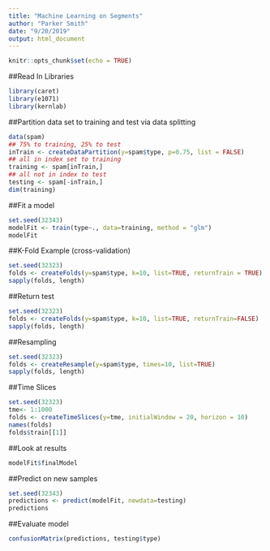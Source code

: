 ---
title: "Machine Learning on Segments"
author: "Parker Smith"
date: "9/20/2019"
output: html_document
---

```{r setup, include=FALSE}
knitr::opts_chunk$set(echo = TRUE)
```

##Read In Libraries
```{r}
library(caret)
library(e1071)
library(kernlab)
```
##Partition data set to training and test via data splitting
```{r}
data(spam)
## 75% to training, 25% to test
inTrain <- createDataPartition(y=spam$type, p=0.75, list = FALSE)
## all in index set to training
training <- spam[inTrain,]
## all not in index to test
testing <- spam[-inTrain,]
dim(training)
```

##Fit a model
```{r}
set.seed(32343)
modelFit <- train(type~., data=training, method = "glm")
modelFit
```

##K-Fold Example (cross-validation)
```{r}
set.seed(32323)
folds <- createFolds(y=spam$type, k=10, list=TRUE, returnTrain = TRUE)
sapply(folds, length)
```

##Return test
```{r}
set.seed(32323)
folds <- createFolds(y=spam$type, k=10, list=TRUE, returnTrain=FALSE)
sapply(folds, length)
```
##Resampling
```{r}
set.seed(32323)
folds <- createResample(y=spam$type, times=10, list=TRUE)
sapply(folds, length)
```
##Time Slices
```{r}
set.seed(32323)
tme<- 1:1000
folds <- createTimeSlices(y=tme, initialWindow = 20, horizon = 10)
names(folds)
folds$train[[1]]
```

##Look at results
```{r}
modelFit$finalModel
```

##Predict on new samples
```{r}
set.seed(32343)
predictions <- predict(modelFit, newdata=testing)
predictions
```

##Evaluate model
```{r}
confusionMatrix(predictions, testing$type)
```
